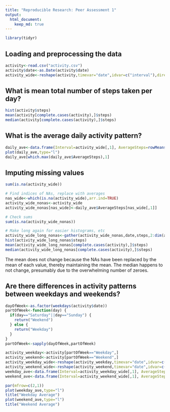 ```yaml
---
title: "Reproducible Research: Peer Assessment 1"
output: 
  html_document:
    keep_md: true
---
```


```r
library(tidyr)
```

## Loading and preprocessing the data
```r
activity<-read.csv("activity.csv")
activity$date<-as.Date(activity$date)
activity_wide<-reshape(activity,timevar="date",idvar=c("interval"),direction="wide")
```

## What is mean total number of steps taken per day?
```r
hist(activity$steps)
mean(activity[complete.cases(activity),]$steps)
median(activity[complete.cases(activity),]$steps)
```

## What is the average daily activity pattern?
```r
daily_ave<-data.frame(Interval=activity_wide[,1], AverageSteps=rowMeans(activity_wide[,-1],na.rm=TRUE))
plot(daily_ave,type="l")
daily_ave[which.max(daily_ave$AverageSteps),1]
```

## Imputing missing values
```r
sum(is.na(activity_wide))

# Find indices of NAs, replace with averages
nas_wide<-which(is.na(activity_wide),arr.ind=TRUE)
activity_wide_nonas<-activity_wide
activity_wide_nonas[nas_wide]<-daily_ave$AverageSteps[nas_wide[,1]]

# Check sums
sum(is.na(activity_wide_nonas))

# Make long again for easier histograms, etc
activity_wide_long_nonas<-gather(activity_wide_nonas,date,steps,2:dim(activity_wide_nonas)[2])
hist(activity_wide_long_nonas$steps)
mean(activity_wide_long_nonas[complete.cases(activity),]$steps)
median(activity_wide_long_nonas[complete.cases(activity),]$steps)
```
The mean does not change because the NAs have been replaced by the mean of each value, thereby maintaining the mean.  The median happens to not change, presumably due to the overwhelming number of zeroes.

## Are there differences in activity patterns between weekdays and weekends?
```r
dayOfWeek<-as.factor(weekdays(activity$date))
partOfWeek<-function(day) {
  if(day=="Saturday"||day=="Sunday") {
    return("Weekend")
  } else {
    return("Weekday")
  }
}  
partOfWeek<-sapply(dayOfWeek,partOfWeek)

activity_weekday<-activity[partOfWeek=="Weekday",]
activity_weekend<-activity[partOfWeek=="Weekend",]
activity_weekday_wide<-reshape(activity_weekday,timevar="date",idvar=c("interval"),direction="wide")
activity_weekend_wide<-reshape(activity_weekend,timevar="date",idvar=c("interval"),direction="wide")
weekday_ave<-data.frame(Interval=activity_weekday_wide[,1], AverageSteps=rowMeans(activity_weekday_wide[,-1],na.rm=TRUE))
weekend_ave<-data.frame(Interval=activity_weekend_wide[,1], AverageSteps=rowMeans(activity_weekend_wide[,-1],na.rm=TRUE))

par(mfrow=c(2,1))
plot(weekday_ave,type="l")
title("Weekday Average")
plot(weekend_ave,type="l")
title("Weekend Average")
```
